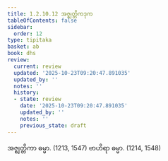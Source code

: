 ```yaml
---
title: 1.2.10.12 အဇ္ဈတ္တိကဒုက
tableOfContents: false
sidebar:
  order: 12
type: tipitaka
basket: ab
book: dhs
review:
  current: review
  updated: '2025-10-23T09:20:47.891035'
  updated_by: ''
  notes: ''
  history:
  - state: review
    date: '2025-10-23T09:20:47.891035'
    updated_by: ''
    notes: ''
    previous_state: draft
---
```



<ReviewStatus review={frontmatter.review} showDetails={true} />

<HypothesisAnnotation frontmatter={frontmatter} />

<DynamicBreadcrumb />

<Division number="88" book="dhs" e="ch" v="29" p="12">

<Paragraph number="208" book="dhs">
အဇ္ဈတ္တိကာ ဓမ္မာ. (<Emphasis>1213, 1547</Emphasis>)
</Paragraph>

<Paragraph number="209" book="dhs">
ဗာဟိရာ ဓမ္မာ. (<Emphasis>1214, 1548</Emphasis>)
</Paragraph>
</Division>